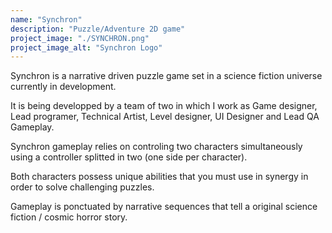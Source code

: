 ```yaml
---
name: "Synchron"
description: "Puzzle/Adventure 2D game"
project_image: "./SYNCHRON.png"
project_image_alt: "Synchron Logo"
---
```


Synchron is a narrative driven puzzle game set in a science fiction universe currently in development.

It is being developped by a team of two in which I work as Game designer, Lead programer, Technical Artist, Level designer, UI Designer and Lead QA
Gameplay.

Synchron gameplay relies on controling two characters simultaneously using a controller splitted in two (one side per character).

Both characters possess unique abilities that you must use in synergy in order to solve challenging puzzles.

Gameplay is ponctuated by narrative sequences that tell a original science fiction / cosmic horror story.